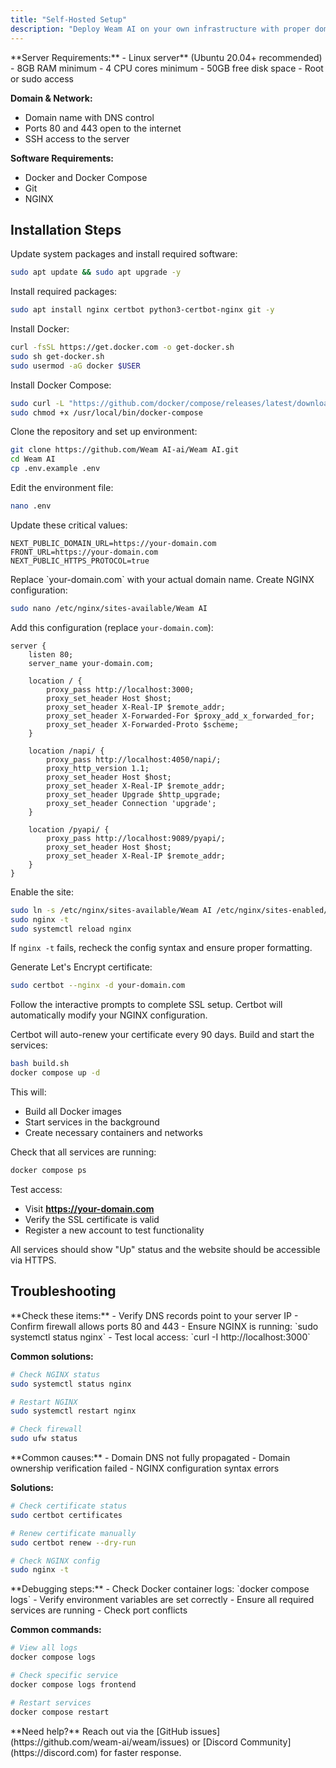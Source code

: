 ```yaml
---
title: "Self-Hosted Setup"
description: "Deploy Weam AI on your own infrastructure with proper domain, SSL certificates, and production configurations."
---
```


<Tip>
**Server Requirements:**
- Linux server** (Ubuntu 20.04+ recommended)
- 8GB RAM minimum
- 4 CPU cores minimum
- 50GB free disk space
- Root or sudo access

**Domain & Network:**
- Domain name with DNS control
- Ports 80 and 443 open to the internet
- SSH access to the server

**Software Requirements:**
- Docker and Docker Compose
- Git
- NGINX
</Tip>

## Installation Steps

<Steps>

<Step title="Server Preparation">
Update system packages and install required software:

```bash
sudo apt update && sudo apt upgrade -y
```

Install required packages:
```bash
sudo apt install nginx certbot python3-certbot-nginx git -y
```

Install Docker:
```bash
curl -fsSL https://get.docker.com -o get-docker.sh
sudo sh get-docker.sh
sudo usermod -aG docker $USER
```

Install Docker Compose:
```bash
sudo curl -L "https://github.com/docker/compose/releases/latest/download/docker-compose-$(uname -s)-$(uname -m)" -o /usr/local/bin/docker-compose
sudo chmod +x /usr/local/bin/docker-compose
```
</Step>

<Step title="Clone and Configure Application">
Clone the repository and set up environment:

```bash
git clone https://github.com/Weam AI-ai/Weam AI.git
cd Weam AI
cp .env.example .env
```

Edit the environment file:
```bash
nano .env
```

Update these critical values:
```env
NEXT_PUBLIC_DOMAIN_URL=https://your-domain.com
FRONT_URL=https://your-domain.com
NEXT_PUBLIC_HTTPS_PROTOCOL=true
```

<Warning>
Replace `your-domain.com` with your actual domain name.
</Warning>
</Step>

<Step title="Configure NGINX">
Create NGINX configuration:

```bash
sudo nano /etc/nginx/sites-available/Weam AI
```

Add this configuration (replace `your-domain.com`):

```nginx
server {
    listen 80;
    server_name your-domain.com;

    location / {
        proxy_pass http://localhost:3000;
        proxy_set_header Host $host;
        proxy_set_header X-Real-IP $remote_addr;
        proxy_set_header X-Forwarded-For $proxy_add_x_forwarded_for;
        proxy_set_header X-Forwarded-Proto $scheme;
    }

    location /napi/ {
        proxy_pass http://localhost:4050/napi/;
        proxy_http_version 1.1;
        proxy_set_header Host $host;
        proxy_set_header X-Real-IP $remote_addr;
        proxy_set_header Upgrade $http_upgrade;
        proxy_set_header Connection 'upgrade';
    }

    location /pyapi/ {
        proxy_pass http://localhost:9089/pyapi/;
        proxy_set_header Host $host;
        proxy_set_header X-Real-IP $remote_addr;
    }
}
```

Enable the site:
```bash
sudo ln -s /etc/nginx/sites-available/Weam AI /etc/nginx/sites-enabled/
sudo nginx -t
sudo systemctl reload nginx
```

<Note>If `nginx -t` fails, recheck the config syntax and ensure proper formatting.</Note>
</Step>

<Step title="Install SSL Certificate">
Generate Let's Encrypt certificate:

```bash
sudo certbot --nginx -d your-domain.com
```

Follow the interactive prompts to complete SSL setup. Certbot will automatically modify your NGINX configuration.

<Check>
Certbot will auto-renew your certificate every 90 days.
</Check>
</Step>

<Step title="Build and Start Application">
Build and start the services:

```bash
bash build.sh
docker compose up -d
```

This will:
- Build all Docker images
- Start services in the background
- Create necessary containers and networks
</Step>

<Step title="Verify Deployment">
Check that all services are running:

```bash
docker compose ps
```

Test access:
- Visit **https://your-domain.com**
- Verify the SSL certificate is valid
- Register a new account to test functionality

<Check>
All services should show "Up" status and the website should be accessible via HTTPS.
</Check>
</Step>

</Steps>

## Troubleshooting

<AccordionGroup>

<Accordion title="Domain Not Accessible">
**Check these items:**
- Verify DNS records point to your server IP
- Confirm firewall allows ports 80 and 443
- Ensure NGINX is running: `sudo systemctl status nginx`
- Test local access: `curl -I http://localhost:3000`

**Common solutions:**
```bash
# Check NGINX status
sudo systemctl status nginx

# Restart NGINX
sudo systemctl restart nginx

# Check firewall
sudo ufw status
```
</Accordion>

<Accordion title="SSL Certificate Issues">
**Common causes:**
- Domain DNS not fully propagated
- Domain ownership verification failed
- NGINX configuration syntax errors

**Solutions:**
```bash
# Check certificate status
sudo certbot certificates

# Renew certificate manually
sudo certbot renew --dry-run

# Check NGINX config
sudo nginx -t
```
</Accordion>

<Accordion title="Application Errors">
**Debugging steps:**
- Check Docker container logs: `docker compose logs`
- Verify environment variables are set correctly
- Ensure all required services are running
- Check port conflicts

**Common commands:**
```bash
# View all logs
docker compose logs

# Check specific service
docker compose logs frontend

# Restart services
docker compose restart
```
</Accordion>

</AccordionGroup>

<Note>
  **Need help?** Reach out via the [GitHub issues](https://github.com/weam-ai/weam/issues) or [Discord Community](https://discord.com) for faster response.
</Note>